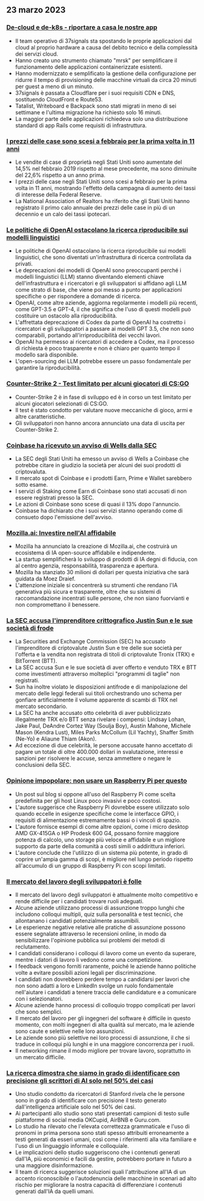 

<CallToAction />

<Steps>

## 23 marzo 2023

### [De-cloud e de-k8s - riportare a casa le nostre app](https://dev.37signals.com/bringing-our-apps-back-home/?ref=hackernewsgpt.com)

- Il team operativo di 37signals sta spostando le proprie applicazioni dal cloud al proprio hardware a causa del debito tecnico e della complessità dei servizi cloud.
- Hanno creato uno strumento chiamato "mrsk" per semplificare il funzionamento delle applicazioni containerizzate esistenti.
- Hanno modernizzato e semplificato la gestione della configurazione per ridurre il tempo di provisioning delle macchine virtuali da circa 20 minuti per guest a meno di un minuto.
- 37signals è passata a Cloudflare per i suoi requisiti CDN e DNS, sostituendo CloudFront e Route53.
- Tatalist, Writeboard e Backpack sono stati migrati in meno di sei settimane e l'ultima migrazione ha richiesto solo 16 minuti.
- La maggior parte delle applicazioni richiedeva solo una distribuzione standard di app Rails come requisiti di infrastruttura.

### [I prezzi delle case sono scesi a febbraio per la prima volta in 11 anni](https://www.wsj.com/articles/home-prices-fell-in-february-for-first-time-in-11-years-73df0107?ref=hackernewsgpt.com)

- Le vendite di case di proprietà negli Stati Uniti sono aumentate del 14,5% nel febbraio 2019 rispetto al mese precedente, ma sono diminuite del 22,6% rispetto a un anno prima.
- I prezzi delle case negli Stati Uniti sono scesi a febbraio per la prima volta in 11 anni, mostrando l'effetto della campagna di aumento dei tassi di interesse della Federal Reserve.
- La National Association of Realtors ha riferito che gli Stati Uniti hanno registrato il primo calo annuale dei prezzi delle case in più di un decennio e un calo dei tassi ipotecari.

### [Le politiche di OpenAI ostacolano la ricerca riproducibile sui modelli linguistici](https://aisnakeoil.substack.com/p/openais-policies-hinder-reproducible?ref=hackernewsgpt.com)

- Le politiche di OpenAI ostacolano la ricerca riproducibile sui modelli linguistici, che sono diventati un'infrastruttura di ricerca controllata da privati.
- Le deprecazioni dei modelli di OpenAI sono preoccupanti perché i modelli linguistici (LLM) stanno diventando elementi chiave dell'infrastruttura e i ricercatori e gli sviluppatori si affidano agli LLM come strato di base, che viene poi messo a punto per applicazioni specifiche o per rispondere a domande di ricerca.
- OpenAI, come altre aziende, aggiorna regolarmente i modelli più recenti, come GPT-3.5 e GPT-4, il che significa che l'uso di questi modelli può costituire un ostacolo alla riproducibilità.
- L'affrettata deprecazione di Codex da parte di OpenAI ha costretto i ricercatori e gli sviluppatori a passare ai modelli GPT 3.5, che non sono comparabili, portando all'irriproducibilità dei vecchi lavori.
- OpenAI ha permesso ai ricercatori di accedere a Codex, ma il processo di richiesta è poco trasparente e non è chiaro per quanto tempo il modello sarà disponibile.
- L'open-sourcing dei LLM potrebbe essere un passo fondamentale per garantire la riproducibilità.

### [Counter-Strike 2 - Test limitato per alcuni giocatori di CS:GO](https://counter-strike.net/cs2?ref=hackernewsgpt.com)

- Counter-Strike 2 è in fase di sviluppo ed è in corso un test limitato per alcuni giocatori selezionati di CS:GO.
- Il test è stato condotto per valutare nuove meccaniche di gioco, armi e altre caratteristiche.
- Gli sviluppatori non hanno ancora annunciato una data di uscita per Counter-Strike 2.

### [Coinbase ha ricevuto un avviso di Wells dalla SEC](https://www.reuters.com/legal/coinbase-issued-wells-notice-by-sec-2023-03-22/?ref=hackernewsgpt.com)

- La SEC degli Stati Uniti ha emesso un avviso di Wells a Coinbase che potrebbe citare in giudizio la società per alcuni dei suoi prodotti di criptovaluta.
- Il mercato spot di Coinbase e i prodotti Earn, Prime e Wallet sarebbero sotto esame.
- I servizi di Staking come Earn di Coinbase sono stati accusati di non essere registrati presso la SEC.
- Le azioni di Coinbase sono scese di quasi il 13% dopo l'annuncio.
- Coinbase ha dichiarato che i suoi servizi stanno operando come di consueto dopo l'emissione dell'avviso.

### [Mozilla.ai: Investire nell'AI affidabile](https://blog.mozilla.org/en/mozilla/introducing-mozilla-ai-investing-in-trustworthy-ai/?ref=hackernewsgpt.com)

- Mozilla ha annunciato la creazione di Mozilla.ai, che costruirà un ecosistema di IA open-source affidabile e indipendente.
- La startup semplificherà lo sviluppo di prodotti di IA degni di fiducia, con al centro agenzia, responsabilità, trasparenza e apertura.
- Mozilla ha stanziato 30 milioni di dollari per questa iniziativa che sarà guidata da Moez Draief.
- L'attenzione iniziale si concentrerà su strumenti che rendano l'IA generativa più sicura e trasparente, oltre che su sistemi di raccomandazione incentrati sulle persone, che non siano fuorvianti e non compromettano il benessere.

### [La SEC accusa l'imprenditore crittografico Justin Sun e le sue società di frode](https://www.sec.gov/news/press-release/2023-59?ref=hackernewsgpt.com)

- La Securities and Exchange Commission (SEC) ha accusato l'imprenditore di criptovalute Justin Sun e tre delle sue società per l'offerta e la vendita non registrata di titoli di criptovalute Tronix (TRX) e BitTorrent (BTT).
- La SEC accusa Sun e le sue società di aver offerto e venduto TRX e BTT come investimenti attraverso molteplici "programmi di taglie" non registrati.
- Sun ha inoltre violato le disposizioni antifrode e di manipolazione del mercato delle leggi federali sui titoli orchestrando uno schema per gonfiare artificialmente il volume apparente di scambi di TRX nel mercato secondario.
- La SEC ha anche accusato otto celebrità di aver pubblicizzato illegalmente TRX e/o BTT senza rivelare i compensi: Lindsay Lohan, Jake Paul, DeAndre Cortez Way (Soulja Boy), Austin Mahone, Michele Mason (Kendra Lust), Miles Parks McCollum (Lil Yachty), Shaffer Smith (Ne-Yo) e Aliaune Thiam (Akon).
- Ad eccezione di due celebrità, le persone accusate hanno accettato di pagare un totale di oltre 400.000 dollari in svalutazione, interessi e sanzioni per risolvere le accuse, senza ammettere o negare le conclusioni della SEC.

### [Opinione impopolare: non usare un Raspberry Pi per questo](https://set-inform.com/2021/08/24/unpopular-opinion-dont-use-a-raspberry-pi-for-that/?ref=hackernewsgpt.com)

- Un post sul blog si oppone all'uso del Raspberry Pi come scelta predefinita per gli host Linux poco invasivi e poco costosi.
- L'autore suggerisce che Raspberry Pi dovrebbe essere utilizzato solo quando eccelle in esigenze specifiche come le interfacce GPIO, i requisiti di alimentazione estremamente bassi o i vincoli di spazio.
- L'autore fornisce esempi di come altre opzioni, come i micro desktop AMD GX-415GA o HP Prodesk 600 G4, possano fornire maggiore potenza di calcolo, uno storage più veloce e affidabile e un migliore supporto da parte della comunità a costi simili o addirittura inferiori.
- L'autore conclude che l'utilizzo di un sistema più potente, in grado di coprire un'ampia gamma di scopi, è migliore nel lungo periodo rispetto all'accumulo di un gruppo di Raspberry Pi con scopi limitati.

### [Il mercato del lavoro degli sviluppatori è folle](https://old.reddit.com/r/ExperiencedDevs/comments/11xq5cz/the_developer_job_market_is_insane_right_now/?ref=hackernewsgpt.com)

- Il mercato del lavoro degli sviluppatori è attualmente molto competitivo e rende difficile per i candidati trovare ruoli adeguati.
- Alcune aziende utilizzano processi di assunzione troppo lunghi che includono colloqui multipli, quiz sulla personalità e test tecnici, che allontanano i candidati potenzialmente assumibili.
- Le esperienze negative relative alle pratiche di assunzione possono essere segnalate attraverso le recensioni online, in modo da sensibilizzare l'opinione pubblica sui problemi dei metodi di reclutamento.
- I candidati considerano i colloqui di lavoro come un evento da superare, mentre i datori di lavoro li vedono come una competizione.
- I feedback vengono forniti raramente, poiché le aziende hanno politiche volte a evitare possibili azioni legali per discriminazione.
- I candidati non dovrebbero perdere tempo a candidarsi per lavori che non sono adatti a loro e LinkedIn svolge un ruolo fondamentale nell'aiutare i candidati a tenere traccia delle candidature e a comunicare con i selezionatori.
- Alcune aziende hanno processi di colloquio troppo complicati per lavori che sono semplici.
- Il mercato del lavoro per gli ingegneri del software è difficile in questo momento, con molti ingegneri di alta qualità sul mercato, ma le aziende sono caute e selettive nelle loro assunzioni.
- Le aziende sono più selettive nei loro processi di assunzione, il che si traduce in colloqui più lunghi e in una maggiore concorrenza per i ruoli.
- Il networking rimane il modo migliore per trovare lavoro, soprattutto in un mercato difficile.

### [La ricerca dimostra che siamo in grado di identificare con precisione gli scrittori di AI solo nel 50% dei casi](https://hai.stanford.edu/news/was-written-human-or-ai-tsu?ref=hackernewsgpt.com)

- Uno studio condotto da ricercatori di Stanford rivela che le persone sono in grado di identificare con precisione il testo generato dall'intelligenza artificiale solo nel 50% dei casi.
- Ai partecipanti allo studio sono stati presentati campioni di testo sulle piattaforme di social media OKCupid, AirBNB e Guru.com.
- Lo studio ha rilevato che l'elevata correttezza grammaticale e l'uso di pronomi in prima persona sono stati spesso attribuiti erroneamente a testi generati da esseri umani, così come i riferimenti alla vita familiare e l'uso di un linguaggio informale e colloquiale.
- Le implicazioni dello studio suggeriscono che i contenuti generati dall'IA, più economici e facili da gestire, potrebbero portare in futuro a una maggiore disinformazione.
- Il team di ricerca suggerisce soluzioni quali l'attribuzione all'IA di un accento riconoscibile o l'autodenuncia delle macchine in scenari ad alto rischio per migliorare la nostra capacità di differenziare i contenuti generati dall'IA da quelli umani.

</Steps>
